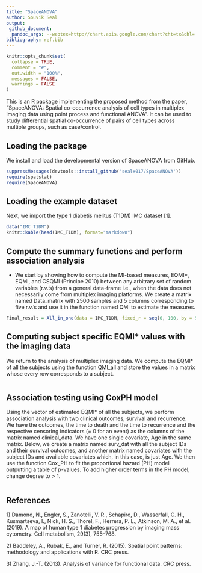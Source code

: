 ```yaml
---
title: "SpaceANOVA"
author: Souvik Seal
output: 
 github_document: 
  pandoc_args: --webtex=http://chart.apis.google.com/chart?cht=tx&chl=
bibliography: ref.bib
---
```


```r
knitr::opts_chunk$set(
  collapse = TRUE,
  comment = "#",
  out.width = "100%",
  messages = FALSE,
  warnings = FALSE
)
```

This is an R package implementing the proposed method from the paper, "SpaceANOVA: Spatial co-occurrence analysis of cell types in multiplex imaging data using point
process and functional ANOVA". It can be used to study differential spatial co-occurrence of pairs of cell types across multiple groups, such as case/control.

## Loading the package

We install and load the developmental version of SpaceANOVA from GitHub.

```r

suppressMessages(devtools::install_github('sealx017/SpaceANOVA'))
require(spatstat)
require(SpaceANOVA)

```

## Loading the example dataset

Next, we import the type 1 diabetis melitus (T1DM) IMC dataset [1].

```r

data("IMC_T1DM")
knitr::kable(head(IMC_T1DM), format="markdown")

```

## Compute the summary functions and perform association analysis

* We start by showing how to compute the MI-based measures, EQMI\*, EQMI, and CSQMI (Principe 2010) between any arbitrary set of random variables (r.v.'s) from a general data-frame i.e., when the data does not necessarily come from multiplex imaging platforms. We create a matrix named Data_matrix with 2500 samples and 5 columns corresponding to five r.v.'s and use it in the function named QMI to estimate the measures.



```r

Final_result = All_in_one(data = IMC_T1DM, fixed_r = seq(0, 100, by = 5), Summary_function = "g", Hard_ths = 10, perm = TRUE, nPerm = 20,  print = T, cores = 8)

```

## Computing subject specific EQMI* values with the imaging data

We return to the analysis of multiplex imaging data. We compute the EQMI\* of all the subjects using the function QMI_all and store the values in a matrix whose every row corresponds to a subject. 

```r


```

## Association testing using CoxPH model


Using the vector of estimated EQMI\* of all the subjects, we perform association analysis with two clinical outcomes, survival and recurrence. We have the outcomes, the time to death and the time to recurrence and the respective censoring indicators (= 0 for an event) as the columns of the matrix named clinical_data. We have one single covariate, Age in the same matrix. Below, we create a matrix named surv_dat with all the subject IDs and their survival outcomes, and another matrix named covariates with the subject IDs and available covariates which, in this case, is just Age. We then use the function Cox_PH to fit the proportional hazard (PH) model outputting a table of p-values. To add higher order terms in the PH model, change degree to > 1. 

```r


```

## References

1\) Damond, N., Engler, S., Zanotelli, V. R., Schapiro, D., Wasserfall, C. H.,
Kusmartseva, I., Nick, H. S., Thorel, F., Herrera, P. L., Atkinson, M. A., et al.
(2019). A map of human type 1 diabetes progression by imaging mass cytometry.
Cell metabolism, 29(3), 755–768.

2\) Baddeley, A., Rubak, E., and Turner, R. (2015). Spatial point patterns: methodology and applications with R. CRC press.

3\) Zhang, J.-T. (2013). Analysis of variance for functional data. CRC press.



